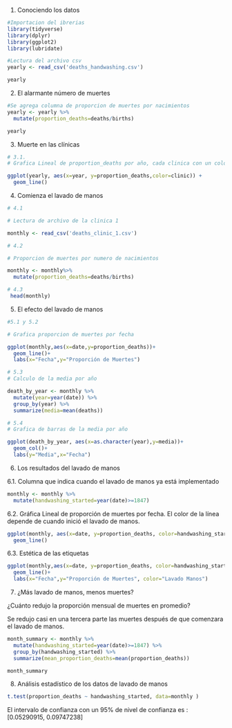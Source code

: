
1. Conociendo los datos

```r

#Importacion del ibrerias
library(tidyverse)
library(dplyr)
library(ggplot2)
library(lubridate)

#Lectura del archivo csv
yearly <- read_csv('deaths_handwashing.csv')

yearly

```

2. El alarmante número de muertes

```r
#Se agrega columna de proporcion de muertes por nacimientos
yearly <- yearly %>%
  mutate(proportion_deaths=deaths/births)

yearly
```


3. Muerte en las clínicas
```r
# 3.1. 
# Grafica Lineal de proportion_deaths por año, cada clinica con un color distinto, para ver el patron de comportamiento

ggplot(yearly, aes(x=year, y=proportion_deaths,color=clinic)) +
  geom_line()

```

4. Comienza el lavado de manos

```r
# 4.1

# Lectura de archivo de la clinica 1

monthly <- read_csv('deaths_clinic_1.csv')

# 4.2

# Proporcion de muertes por numero de nacimientos

monthly <- monthly%>%
  mutate(proportion_deaths=deaths/births)

# 4.3
 head(monthly)
```

5. El efecto del lavado de manos

```r
#5.1 y 5.2

# Grafica proporcion de muertes por fecha

ggplot(monthly,aes(x=date,y=proportion_deaths))+
  geom_line()+
  labs(x="Fecha",y="Proporción de Muertes")
```

```r
# 5.3
# Calculo de la media por año

death_by_year <- monthly %>%
  mutate(year=year(date)) %>%
  group_by(year) %>%
  summarize(media=mean(deaths))
```


```r
# 5.4
# Grafica de barras de la media por año

ggplot(death_by_year, aes(x=as.character(year),y=media))+
  geom_col()+
  labs(y="Media",x="Fecha")
```


6. Los resultados del lavado de manos

6.1. Columna que indica cuando el lavado de manos ya está implementado

```r
monthly <- monthly %>%
  mutate(handwashing_started=year(date)>=1847)
```

6.2. Gráfica Lineal de proporción de muertes por fecha. El color de la línea depende de 
     cuando inició el lavado de manos.
     
```r
ggplot(monthly, aes(x=date, y=proportion_deaths, color=handwashing_started))+
  geom_line()
```

6.3. Estética de las etiquetas
```r

ggplot(monthly,aes(x=date, y=proportion_deaths, color=handwashing_started))+
  geom_line()+
  labs(x="Fecha",y="Proporción de Muertes", color="Lavado Manos")

```

7. ¿Más lavado de manos, menos muertes?

¿Cuánto redujo la proporción mensual de muertes en promedio?

Se redujo casi en una tercera parte las muertes después de que comenzara el lavado de manos.


```r
month_summary <- monthly %>%
  mutate(handwashing_started=year(date)>=1847) %>%
  group_by(handwashing_started) %>%
  summarize(mean_proportion_deaths=mean(proportion_deaths))

month_summary
```


8. Análisis estadístico de los datos de lavado de manos

```r


t.test(proportion_deaths ~ handwashing_started, data=monthly )

```

El intervalo de confianza con un 95% de nivel de confianza es :
[0.05290915, 0.09747238]

